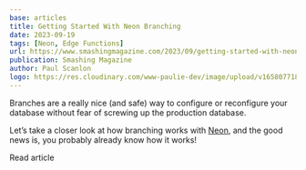 ```yaml
---
base: articles
title: Getting Started With Neon Branching
date: 2023-09-19
tags: [Neon, Edge Functions]
url: https://www.smashingmagazine.com/2023/09/getting-started-with-neon-branching/
publication: Smashing Magazine
author: Paul Scanlon
logo: https://res.cloudinary.com/www-paulie-dev/image/upload/v1658077182/paulie.dev/Logos/smashing-magazine-logo_rhvh4j.png
---
```


Branches are a really nice (and safe) way to configure or reconfigure your database without fear of screwing up the production database.

Let’s take a closer look at how branching works with [Neon](https://neon.tech/), and the good news is, you probably already know how it works!

<CtaExternal href='https://www.smashingmagazine.com/2023/09/getting-started-with-neon-branching/'>
  Read article
</CtaExternal>
